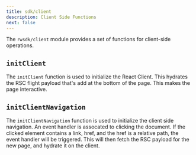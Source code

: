 ```yaml
---
title: sdk/client
description: Client Side Functions
next: false
---
```


The `rwsdk/client` module provides a set of functions for client-side operations.

## `initClient`

The `initClient` function is used to initialize the React Client. This hydrates the RSC flight payload that's add at the bottom of the page. This makes the page interactive.

## `initClientNavigation`

The `initClientNavigation` function is used to initialize the client side navigation. An event handler is assocated to clicking the document. If the clicked element contains a link, href, and the href is a relative path, the event handler will be triggered. This will then fetch the RSC payload for the new page, and hydrate it on the client.
